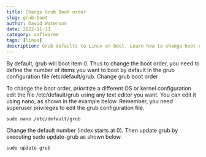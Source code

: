 ```yaml
---
title: Change Grub Boot order
slug: grub-boot
author: David Waterson
date: 2022-11-13
category: softwaree
tags: [linux]
description: Grub defaults to Linux on boot. Learn how to change boot order so windows is default  
---
```

By default, grub will boot item 0. Thus to change the boot order, you need to define the number of items you want to boot by default in the grub configuration file /etc/default/grub.
Change grub boot order   

To change the boot order, prioritize a different OS or kernel configuration edit the file /etc/default/grub using any text editor you want. You can edit it using nano, as shown in the example below. Remember, you need superuser privileges to edit the grub configuration file.

```
sudo nano /etc/default/grub
```

Change the default number (index starts at 0). Then update grub by executing sudo update-grub as shown below.

```
sudo update-grub
```



